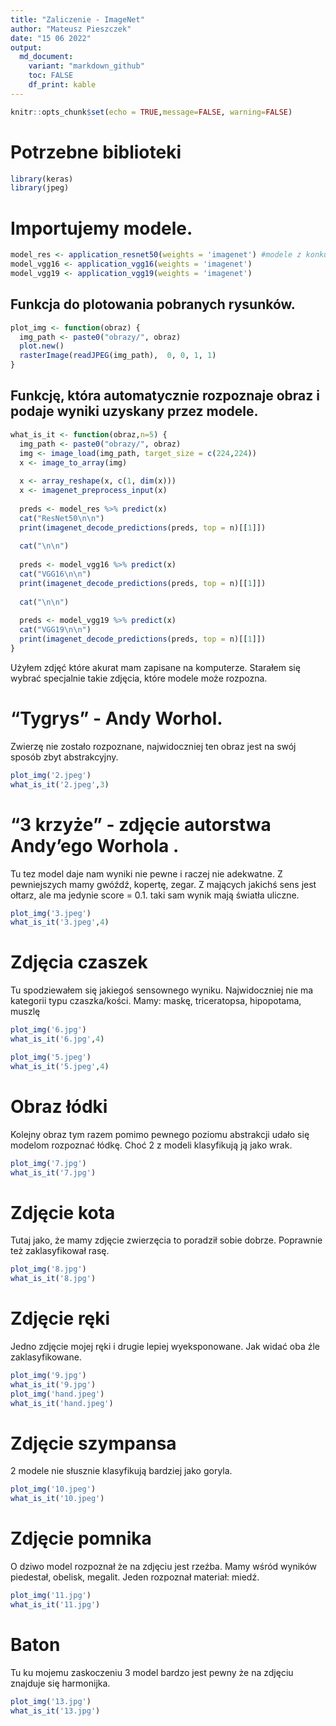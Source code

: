 ```yaml
---
title: "Zaliczenie - ImageNet"
author: "Mateusz Pieszczek"
date: "15 06 2022"
output:
  md_document:
    variant: "markdown_github"
    toc: FALSE
    df_print: kable
---
```



```r
knitr::opts_chunk$set(echo = TRUE,message=FALSE, warning=FALSE)
```
# Potrzebne biblioteki
```r
library(keras)
library(jpeg)
```
# Importujemy modele.
```r
model_res <- application_resnet50(weights = 'imagenet') #modele z konkursu
model_vgg16 <- application_vgg16(weights = 'imagenet')
model_vgg19 <- application_vgg19(weights = 'imagenet')
```

## Funkcja do plotowania pobranych rysunków.
```r
plot_img <- function(obraz) {
  img_path <- paste0("obrazy/", obraz)
  plot.new()
  rasterImage(readJPEG(img_path),  0, 0, 1, 1)
}
```
## Funkcję, która automatycznie rozpoznaje obraz i podaje wyniki uzyskany przez modele.
```r
what_is_it <- function(obraz,n=5) {
  img_path <- paste0("obrazy/", obraz)
  img <- image_load(img_path, target_size = c(224,224))
  x <- image_to_array(img)
  
  x <- array_reshape(x, c(1, dim(x)))
  x <- imagenet_preprocess_input(x)
  
  preds <- model_res %>% predict(x)
  cat("ResNet50\n\n")
  print(imagenet_decode_predictions(preds, top = n)[[1]])
  
  cat("\n\n")
  
  preds <- model_vgg16 %>% predict(x)
  cat("VGG16\n\n")
  print(imagenet_decode_predictions(preds, top = n)[[1]])
  
  cat("\n\n")
  
  preds <- model_vgg19 %>% predict(x)
  cat("VGG19\n\n")
  print(imagenet_decode_predictions(preds, top = n)[[1]])
}
```

Użyłem zdjęć które akurat mam zapisane na komputerze. Starałem się wybrać specjalnie takie zdjęcia, które modele może rozpozna.

# "Tygrys" - Andy Worhol.

Zwierzę nie zostało rozpoznane, najwidoczniej ten obraz jest na swój sposób zbyt abstrakcyjny.
```r
plot_img('2.jpeg')
what_is_it('2.jpeg',3)
```
# "3 krzyże" - zdjęcie autorstwa Andy'ego Worhola . 
Tu tez model daje nam wyniki nie pewne i raczej nie adekwatne.
Z pewniejszych mamy gwóźdź, kopertę, zegar.
Z mających jakichś sens jest ołtarz, ale ma jedynie score = 0.1. taki sam wynik mają światła uliczne.
```r
plot_img('3.jpeg')
what_is_it('3.jpeg',4)
```
# Zdjęcia czaszek
Tu spodziewałem się jakiegoś sensownego wyniku.
Najwidoczniej nie ma kategorii typu czaszka/kości.
Mamy: maskę, triceratopsa, hipopotama, muszlę
```r
plot_img('6.jpg')
what_is_it('6.jpg',4)
```
```r
plot_img('5.jpeg')
what_is_it('5.jpeg',4)
```

# Obraz łódki
Kolejny obraz tym razem pomimo pewnego poziomu abstrakcji udało się modelom rozpoznać łódkę.
Choć 2 z modeli klasyfikują ją jako wrak.
```r
plot_img('7.jpg')
what_is_it('7.jpg')
```

# Zdjęcie kota
Tutaj jako, że mamy zdjęcie zwierzęcia to poradził sobie dobrze.
Poprawnie też zaklasyfikował rasę.
```r
plot_img('8.jpg')
what_is_it('8.jpg')
```
# Zdjęcie ręki
Jedno zdjęcie mojej ręki i drugie lepiej wyeksponowane. Jak widać oba źle zaklasyfikowane.
```r
plot_img('9.jpg')
what_is_it('9.jpg')
plot_img('hand.jpeg')
what_is_it('hand.jpeg')
```
# Zdjęcie szympansa
2 modele nie słusznie klasyfikują bardziej jako goryla.
```r
plot_img('10.jpeg')
what_is_it('10.jpeg')
```
# Zdjęcie pomnika
O dziwo model rozpoznał że na zdjęciu jest rzeźba.
Mamy wśród wyników piedestał, obelisk, megalit.
Jeden rozpoznał materiał: miedź.
```r
plot_img('11.jpg')
what_is_it('11.jpg')
```
# Baton
Tu ku mojemu zaskoczeniu 3 model bardzo jest pewny że na zdjęciu znajduje się harmonijka.
```r
plot_img('13.jpg')
what_is_it('13.jpg')
```